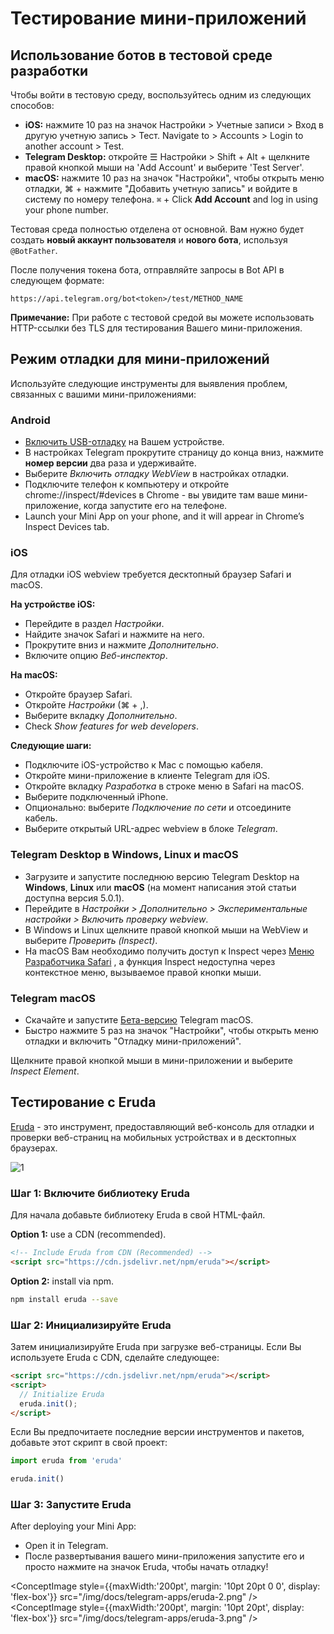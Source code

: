 

# Тестирование мини-приложений

## Использование ботов в тестовой среде разработки

Чтобы войти в тестовую среду, воспользуйтесь одним из следующих способов:

- **iOS:** нажмите 10 раз на значок Настройки > Учетные записи > Вход в другую учетную запись > Тест. Navigate to > Accounts > Login to another account > Test.
- **Telegram Desktop:** откройте ☰ Настройки > Shift + Alt + щелкните правой кнопкой мыши на 'Add Account' и выберите 'Test Server'.
- **macOS:** нажмите 10 раз на значок "Настройки", чтобы открыть меню отладки, ⌘ + нажмите "Добавить учетную запись" и войдите в систему по номеру телефона. `⌘` + Click **Add Account** and log in using your phone number.

Тестовая среда полностью отделена от основной. Вам нужно будет создать **новый аккаунт пользователя** и **нового бота**, используя `@BotFather`.

После получения токена бота, отправляйте запросы в Bot API в следующем формате:

`https://api.telegram.org/bot<token>/test/METHOD_NAME`

**Примечание:** При работе с тестовой средой вы можете использовать HTTP-ссылки без TLS для тестирования Вашего мини-приложения.

## Режим отладки для мини-приложений

Используйте следующие инструменты для выявления проблем, связанных с вашими мини-приложениями:

### Android

- [Включить USB-отладку](https://developer.chrome.com/docs/devtools/remote-debugging/) на Вашем устройстве.
- В настройках Telegram прокрутите страницу до конца вниз, нажмите  **номер версии** два раза и удерживайте.
- Выберите _Включить отладку WebView_ в настройках отладки.
- Подключите телефон к компьютеру и откройте chrome://inspect/#devices в Chrome - вы увидите там ваше мини-приложение, когда запустите его на телефоне.
- Launch your Mini App on your phone, and it will appear in Chrome’s Inspect Devices tab.

### iOS

Для отладки iOS webview требуется десктопный браузер Safari и macOS.

**На устройстве iOS:**

- Перейдите в раздел _Настройки_.
- Найдите значок Safari и нажмите на него.
- Прокрутите вниз и нажмите _Дополнительно_.
- Включите опцию _Веб-инспектор_.

**На macOS:**

- Откройте браузер Safari.
- Откройте _Настройки_ (⌘ + ,).
- Выберите вкладку _Дополнительно_.
- Check _Show features for web developers_.

**Следующие шаги:**

- Подключите iOS-устройство к Mac с помощью кабеля.
- Откройте мини-приложение в клиенте Telegram для iOS.
- Откройте вкладку _Разработка_ в строке меню в Safari на macOS.
- Выберите подключенный iPhone.
- Опционально: выберите _Подключение по сети_ и отсоедините кабель.
- Выберите открытый URL-адрес webview в блоке _Telegram_.

### Telegram Desktop в Windows, Linux и macOS

- Загрузите и запустите последнюю версию Telegram Desktop на **Windows**, **Linux** или **macOS** (на момент написания этой статьи доступна версия 5.0.1).
- Перейдите в _Настройки > Дополнительно > Экспериментальные настройки > Включить проверку webview_.
- В Windows и Linux щелкните правой кнопкой мыши на WebView и выберите _Проверить (Inspect)_.
- На macOS Вам необходимо получить доступ к Inspect через [Меню Разработчика Safari](https://support.apple.com/en-gb/guide/safari/sfri20948/mac)
  , а функция Inspect недоступна через контекстное меню, вызываемое правой кнопки мыши.

### Telegram macOS

- Скачайте и запустите [Бета-версию](https://telegram.org/dl/macos/beta) Telegram macOS.
- Быстро нажмите 5 раз на значок "Настройки", чтобы открыть меню отладки и включить "Отладку мини-приложений".

Щелкните правой кнопкой мыши в мини-приложении и выберите _Inspect Element_.

## Тестирование с Eruda

[Eruda](https://github.com/liriliri/eruda) - это инструмент, предоставляющий веб-консоль для отладки и проверки веб-страниц на мобильных устройствах и в десктопных браузерах.

![1](/img/docs/telegram-apps/eruda-1.png)

### Шаг 1: Включите библиотеку Eruda

Для начала добавьте библиотеку Eruda в свой HTML-файл.

**Option 1:** use a CDN (recommended).

```html
<!-- Include Eruda from CDN (Recommended) -->
<script src="https://cdn.jsdelivr.net/npm/eruda"></script>
```

**Option 2:** install via npm.

```bash npm2yarn
npm install eruda --save
```

### Шаг 2: Инициализируйте Eruda

Затем инициализируйте Eruda при загрузке веб-страницы. Если Вы используете Eruda с CDN, сделайте следующее:

```html
<script src="https://cdn.jsdelivr.net/npm/eruda"></script>
<script>
  // Initialize Eruda
  eruda.init();
</script>

```

Если Вы предпочитаете последние версии инструментов и пакетов, добавьте этот скрипт в свой проект:

```jsx
import eruda from 'eruda'

eruda.init()
```

### Шаг 3: Запустите Eruda

After deploying your Mini App:

- Open it in Telegram.
- После развертывания вашего мини-приложения запустите его и просто нажмите на значок Eruda, чтобы начать отладку!

<ConceptImage style={{maxWidth:'200pt', margin: '10pt 20pt 0 0', display: 'flex-box'}} src="/img/docs/telegram-apps/eruda-2.png" />
<ConceptImage style={{maxWidth:'200pt', margin: '10pt 20pt', display: 'flex-box'}}  src="/img/docs/telegram-apps/eruda-3.png" />

<Feedback />
